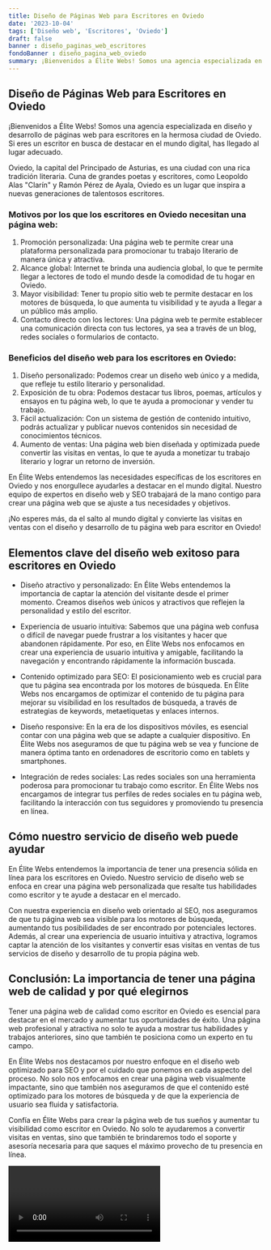 ```yaml
---
title: Diseño de Páginas Web para Escritores en Oviedo
date: '2023-10-04'
tags: ['Diseño web', 'Escritores', 'Oviedo']
draft: false
banner : diseño_paginas_web_escritores
fondoBanner : diseño_pagina_web_oviedo
summary: ¡Bienvenidos a Élite Webs! Somos una agencia especializada en diseño y desarrollo de páginas web para escritores en la hermosa ciudad de Oviedo. Si eres un escritor en busca de destacar en el mundo digital, has llegado al lugar adecuado.
---
```


## Diseño de Páginas Web para Escritores en Oviedo

¡Bienvenidos a Élite Webs! Somos una agencia especializada en diseño y desarrollo de páginas web para escritores en la hermosa ciudad de Oviedo. Si eres un escritor en busca de destacar en el mundo digital, has llegado al lugar adecuado.

Oviedo, la capital del Principado de Asturias, es una ciudad con una rica tradición literaria. Cuna de grandes poetas y escritores, como Leopoldo Alas "Clarín" y Ramón Pérez de Ayala, Oviedo es un lugar que inspira a nuevas generaciones de talentosos escritores.

### Motivos por los que los escritores en Oviedo necesitan una página web:

1. Promoción personalizada: Una página web te permite crear una plataforma personalizada para promocionar tu trabajo literario de manera única y atractiva.
2. Alcance global: Internet te brinda una audiencia global, lo que te permite llegar a lectores de todo el mundo desde la comodidad de tu hogar en Oviedo.
3. Mayor visibilidad: Tener tu propio sitio web te permite destacar en los motores de búsqueda, lo que aumenta tu visibilidad y te ayuda a llegar a un público más amplio.
4. Contacto directo con los lectores: Una página web te permite establecer una comunicación directa con tus lectores, ya sea a través de un blog, redes sociales o formularios de contacto.

### Beneficios del diseño web para los escritores en Oviedo:

1. Diseño personalizado: Podemos crear un diseño web único y a medida, que refleje tu estilo literario y personalidad.
2. Exposición de tu obra: Podemos destacar tus libros, poemas, artículos y ensayos en tu página web, lo que te ayuda a promocionar y vender tu trabajo.
3. Fácil actualización: Con un sistema de gestión de contenido intuitivo, podrás actualizar y publicar nuevos contenidos sin necesidad de conocimientos técnicos.
4. Aumento de ventas: Una página web bien diseñada y optimizada puede convertir las visitas en ventas, lo que te ayuda a monetizar tu trabajo literario y lograr un retorno de inversión.

En Élite Webs entendemos las necesidades específicas de los escritores en Oviedo y nos enorgullece ayudarles a destacar en el mundo digital. Nuestro equipo de expertos en diseño web y SEO trabajará de la mano contigo para crear una página web que se ajuste a tus necesidades y objetivos.

¡No esperes más, da el salto al mundo digital y convierte las visitas en ventas con el diseño y desarrollo de tu página web para escritor en Oviedo!

<GifSeo />

<Cta />

## Elementos clave del diseño web exitoso para escritores en Oviedo 

- Diseño atractivo y personalizado: En Élite Webs entendemos la importancia de captar la atención del visitante desde el primer momento. Creamos diseños web únicos y atractivos que reflejen la personalidad y estilo del escritor.

- Experiencia de usuario intuitiva: Sabemos que una página web confusa o difícil de navegar puede frustrar a los visitantes y hacer que abandonen rápidamente. Por eso, en Élite Webs nos enfocamos en crear una experiencia de usuario intuitiva y amigable, facilitando la navegación y encontrando rápidamente la información buscada.

- Contenido optimizado para SEO: El posicionamiento web es crucial para que tu página sea encontrada por los motores de búsqueda. En Élite Webs nos encargamos de optimizar el contenido de tu página para mejorar su visibilidad en los resultados de búsqueda, a través de estrategias de keywords, metaetiquetas y enlaces internos.

- Diseño responsive: En la era de los dispositivos móviles, es esencial contar con una página web que se adapte a cualquier dispositivo. En Élite Webs nos aseguramos de que tu página web se vea y funcione de manera óptima tanto en ordenadores de escritorio como en tablets y smartphones.

- Integración de redes sociales: Las redes sociales son una herramienta poderosa para promocionar tu trabajo como escritor. En Élite Webs nos encargamos de integrar tus perfiles de redes sociales en tu página web, facilitando la interacción con tus seguidores y promoviendo tu presencia en línea.

## Cómo nuestro servicio de diseño web puede ayudar

En Élite Webs entendemos la importancia de tener una presencia sólida en línea para los escritores en Oviedo. Nuestro servicio de diseño web se enfoca en crear una página web personalizada que resalte tus habilidades como escritor y te ayude a destacar en el mercado.

Con nuestra experiencia en diseño web orientado al SEO, nos aseguramos de que tu página web sea visible para los motores de búsqueda, aumentando tus posibilidades de ser encontrado por potenciales lectores. Además, al crear una experiencia de usuario intuitiva y atractiva, logramos captar la atención de los visitantes y convertir esas visitas en ventas de tus servicios de diseño y desarrollo de tu propia página web.

## Conclusión: La importancia de tener una página web de calidad y por qué elegirnos

Tener una página web de calidad como escritor en Oviedo es esencial para destacar en el mercado y aumentar tus oportunidades de éxito. Una página web profesional y atractiva no solo te ayuda a mostrar tus habilidades y trabajos anteriores, sino que también te posiciona como un experto en tu campo.

En Élite Webs nos destacamos por nuestro enfoque en el diseño web optimizado para SEO y por el cuidado que ponemos en cada aspecto del proceso. No solo nos enfocamos en crear una página web visualmente impactante, sino que también nos aseguramos de que el contenido esté optimizado para los motores de búsqueda y de que la experiencia de usuario sea fluida y satisfactoria.

Confía en Élite Webs para crear la página web de tus sueños y aumentar tu visibilidad como escritor en Oviedo. No solo te ayudaremos a convertir visitas en ventas, sino que también te brindaremos todo el soporte y asesoría necesaria para que saques el máximo provecho de tu presencia en línea.

<Video />

<CtaBot job='Escritores' city='Oviedo'/>

<Gmaps query='Oviedo+españa+maps' />